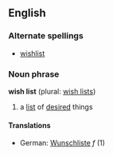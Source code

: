 ==English==
===Alternate spellings===
*[[wishlist]]

===Noun phrase===
'''wish list''' (plural: [[wish lists]])
#a [[list]] of [[desired]] things
====Translations====
*German: [[Wunschliste]] ''f'' (1)